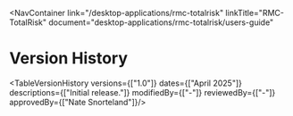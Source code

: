 
<NavContainer 
  link="/desktop-applications/rmc-totalrisk"
  linkTitle="RMC-TotalRisk" 
  document="desktop-applications/rmc-totalrisk/users-guide"
></NavContainer>

# Version History

<TableVersionHistory
    versions={["1.0"]}
    dates={["April 2025"]}
    descriptions={["Initial release."]}
    modifiedBy={["-"]}
    reviewedBy={["-"]}
    approvedBy={["Nate Snorteland"]}/>

